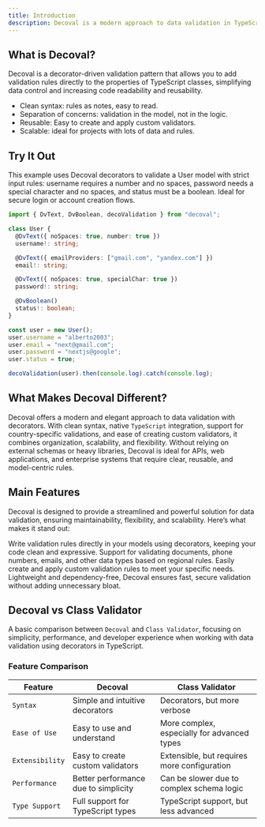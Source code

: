 ```yaml
---
title: Introduction
description: Decoval is a modern approach to data validation in TypeScript based on the use of decorators. The term derives from the combination of Decorators and Validation, reflecting the main philosophy of the library to make data validation more declarative, expressive and decoupled from business logic.
---
```


## What is Decoval?

Decoval is a decorator-driven validation pattern that allows you to add validation rules directly to the properties of TypeScript classes, simplifying data control and increasing code readability and reusability.

- Clean syntax: rules as notes, easy to read.
- Separation of concerns: validation in the model, not in the logic.
- Reusable: Easy to create and apply custom validators.
- Scalable: ideal for projects with lots of data and rules.

## Try It Out

This example uses Decoval decorators to validate a User model with strict input rules: username requires a number and no spaces, password needs a special character and no spaces, and status must be a boolean. Ideal for secure login or account creation flows.

```ts title="main.ts"
import { DvText, DvBoolean, decoValidation } from "decoval";

class User {
  @DvText({ noSpaces: true, number: true })
  username!: string;

  @DvText({ emailProviders: ["gmail.com", "yandex.com"] })
  email!: string;

  @DvText({ noSpaces: true, specialChar: true })
  password!: string;

  @DvBoolean()
  status!: boolean;
}

const user = new User();
user.username = "alberto2003";
user.email = "next@gmail.com";
user.password = "nextjs@google";
user.status = true;

decoValidation(user).then(console.log).catch(console.log);
```

## What Makes Decoval Different?

Decoval offers a modern and elegant approach to data validation with decorators. With clean syntax, native `TypeScript` integration, support for country-specific validations, and ease of creating custom validators, it combines organization, scalability, and flexibility. Without relying on external schemas or heavy libraries, Decoval is ideal for APIs, web applications, and enterprise systems that require clear, reusable, and model-centric rules.

## Main Features

Decoval is designed to provide a streamlined and powerful solution for data validation, ensuring maintainability, flexibility, and scalability. Here’s what makes it stand out:

<Cards>
  <Card title="Decorator-Based Syntax">
    Write validation rules directly in your models using decorators, keeping your code clean and expressive.
  </Card>
  <Card title="Built-in Country-Specific Validations">
    Support for validating documents, phone numbers, emails, and other data types based on regional rules.
  </Card>
  <Card title="Fully Customizable Validators">
    Easily create and apply custom validation rules to meet your specific needs.
  </Card>
  <Card title="Zero Dependencies">
    Lightweight and dependency-free, Decoval ensures fast, secure validation without adding unnecessary bloat.
  </Card>
</Cards>

## Decoval vs Class Validator

A basic comparison between `Decoval` and `Class Validator`, focusing on simplicity, performance, and developer experience when working with data validation using decorators in TypeScript.

### Feature Comparison

| Feature         | **Decoval**                          | **Class Validator**                         |
| --------------- | ------------------------------------ | ------------------------------------------- |
| `Syntax`        | Simple and intuitive decorators      | Decorators, but more verbose                |
| `Ease of Use`   | Easy to use and understand           | More complex, especially for advanced types |
| `Extensibility` | Easy to create custom validators     | Extensible, but requires more configuration |
| `Performance`   | Better performance due to simplicity | Can be slower due to complex schema logic   |
| `Type Support`  | Full support for TypeScript types    | TypeScript support, but less advanced       |
